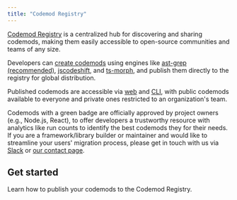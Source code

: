 ```yaml
---
title: "Codemod Registry"
---
```


[Codemod Registry](https://codemod.com/registry) is a centralized hub for discovering and sharing codemods, making them easily accessible to open-source communities and teams of any size.

Developers can [create codemods](/platform/build) using engines like [ast-grep (recommended)](https://ast-grep.github.io/), [jscodeshift](https://jscodeshift.com/overview/introduction/), and [ts-morph](https://ts-morph.com/), and publish them directly to the registry for global distribution.

Published codemods are accessible via [web](https://codemod.com/registry) and [CLI](/deploying-codemods/cli#share-discover), with public codemods available to everyone and private ones restricted to an organization's team.

Codemods with a green badge are officially approved by project owners (e.g., Node.js, React), to offer developers a trustworthy resource with analytics like run counts to identify the best codemods they for their needs. If you are a framework/library builder or maintainer and would like to streamline your users' migration process, please get in touch with us via [Slack](https://go.codemod.com/community) or [our contact page](https://codemod.com/contact).

## Get started

<Card title="Publishing codemods" icon="share-nodes" href="/sharing/publishing-codemods">
  Learn how to publish your codemods to the Codemod Registry.
</Card>
